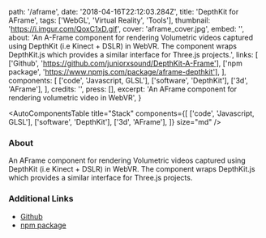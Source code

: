   path: '/aframe',
  date: '2018-04-16T22:12:03.284Z',
  title: 'DepthKit for AFrame',
  tags: ['WebGL', 'Virtual Reality', 'Tools'],
  thumbnail: 'https://i.imgur.com/QoxC1xD.gif',
  cover: 'aframe_cover.jpg',
  embed: '',
  about:
    'An A-Frame component for rendering Volumetric videos captured using DepthKit (i.e Kinect + DSLR) in WebVR. The component wraps DepthKit.js which provides a similar interface for Three.js projects.',
  links: [
    ['Github', 'https://github.com/juniorxsound/DepthKit-A-Frame'],
    ['npm package', 'https://www.npmjs.com/package/aframe-depthkit'],
  ],
  components: [
    ['code', 'Javascript, GLSL'],
    ['software', 'DepthKit'],
    ['3d', 'AFrame'],
  ],
  credits: '',
  press: [],
  excerpt: 'An AFrame component for rendering volumetric video in WebVR',
}

<AutoComponentsTable
  title="Stack"
  components={[
    ['code', 'Javascript, GLSL'],
    ['software', 'DepthKit'],
    ['3d', 'AFrame'],
  ]}
  size="md"
/>

### About

An AFrame component for rendering Volumetric videos captured using DepthKit (i.e Kinect + DSLR) in WebVR. The component wraps DepthKit.js which provides a similar interface for Three.js projects.

### Additional Links

- [Github](https://github.com/juniorxsound/DepthKit-A-Frame)
- [npm package](https://www.npmjs.com/package/aframe-depthkit)
